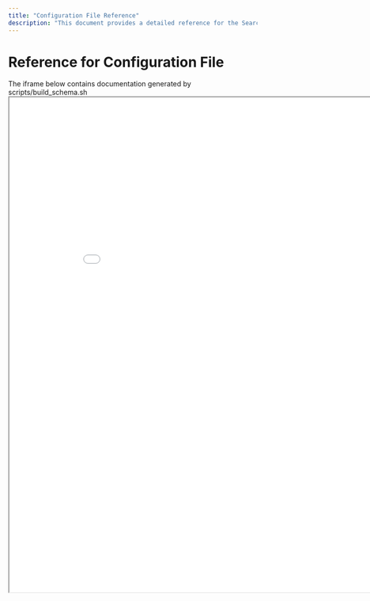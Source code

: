 ```yaml
---
title: "Configuration File Reference"
description: "This document provides a detailed reference for the Search-a-licious configuration file. It includes the raw JSON schema and an embedded iframe displaying the full configuration documentation, generated from a script for easy access."
---
```



# Reference for Configuration File

<Cards>
<Card title="Raw JSON Schema" href="./ref-config/searchalicious-config-schema.yml" description="Download the raw JSON schema file" />
<Card title="Standalone Documentation" href="./ref-config/searchalicious-config-schema.html" description="View configuration documentation on its own page" />
</Cards>

<Callout type="info">
The iframe below contains documentation generated by scripts/build_schema.sh
</Callout>

<iframe src="./searchalicious-config-schema.html" width="900vw" height="1000vh" style={{maxWidth: '900px', maxHeight: '1000px'}}>
  {/* This iframe contains documentation generated by scripts/build_schema.sh */}
</iframe>